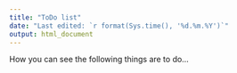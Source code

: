 ```yaml
---
title: "ToDo list"
date: "Last edited: `r format(Sys.time(), '%d.%m.%Y')`"
output: html_document
---
```


How you can see the following things are to do...